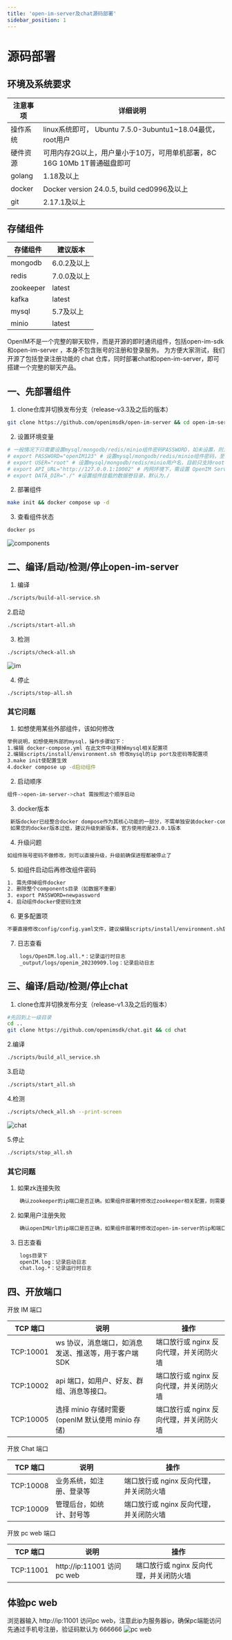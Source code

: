 ```yaml
---
title: 'open-im-server及chat源码部署'
sidebar_position: 1
---
```


# 源码部署

## 环境及系统要求

| 注意事项 | 详细说明                                                     |
| -------- | ------------------------------------------------------------ |
| 操作系统 | linux系统即可， Ubuntu 7.5.0-3ubuntu1~18.04最优，root用户    |
| 硬件资源 | 可用内存2G以上，用户量小于10万，可用单机部署，8C 16G 10Mb 1T普通磁盘即可 |
| golang   | 1.18及以上                                                   |
| docker   | Docker version 24.0.5, build ced0996及以上                                                 |
| git      | 2.17.1及以上                                                 |

## 存储组件

| 存储组件  | 建议版本    |
| --------- | ----------- |
| mongodb   | 6.0.2及以上 |
| redis     | 7.0.0及以上 |
| zookeeper | latest      |
| kafka     | latest      |
| mysql     | 5.7及以上   |
| minio     | latest      |


OpenIM不是一个完整的聊天软件，而是开源的即时通讯组件，包括open-im-sdk和open-im-server ，本身不包含账号的注册和登录服务。
为方便大家测试，我们开源了包括登录注册功能的 chat 仓库，同时部署chat和open-im-server，即可搭建一个完整的聊天产品。



## 一、先部署组件

1. clone仓库并切换发布分支（release-v3.3及之后的版本）

```bash
git clone https://github.com/openimsdk/open-im-server && cd open-im-server 
```

2. 设置环境变量
```bash
# 一般情况下只需要设置mysql/mongodb/redis/minio组件密码PASSWORD，如未设置，则为默认密码openIM123
# export PASSWORD="openIM123" # 设置mysql/mongodb/redis/minio组件密码，至少8位，不能包含特殊字符，默认是openIM123  
# export USER="root" # 设置mysql/mongodb/redis/minio用户名，目前只支持root
# export API_URL="http://127.0.0.1:10002" # 内网环境下，需设置 OpenIM Server API 提供服务的地址，外网环境下会自动获取
# export DATA_DIR="./" #设置组件挂载的数据卷目录，默认为./
```

2. 部署组件

```bash
make init && docker compose up -d
```


3. 查看组件状态

```bash
docker ps
```
![components](./assets/components.png)



## 二、编译/启动/检测/停止open-im-server

1. 编译

```bash
./scripts/build-all-service.sh
```

  2.启动

```bash
./scripts/start-all.sh
```

3. 检测

```bash
./scripts/check-all.sh
```

![im](./assets/im.png)



4. 停止

```bash
./scripts/stop-all.sh
```

### 其它问题

1. 如想使用某些外部组件，该如何修改

```bash
举例说明，如想使用外部的mysql，操作步骤如下：
1.编辑 docker-compose.yml 在此文件中注释掉mysql相关配置项
2.编辑scripts/install/environment.sh 修改mysql的ip port及密码等配置项
3.make init使配置生效
4.docker compose up -d启动组件
```

2. 启动顺序

```bash
组件->open-im-server->chat 需按照这个顺序启动
```

3. docker版本

```bash
 新版docker已经整合docker dompose作为其核心功能的一部分，不需单独安装docker-compose
 如果您的docker版本过低，建议升级到新版本，官方使用的是23.0.1版本
```

4. 升级问题

```bash
如组件账号密码不做修改，则可以直接升级，升级前确保进程都被停止了
 ```


5. 如组件启动后再修改组件密码

```bash
1. 需先停掉组件docker
2. 删除整个components目录（如数据不重要）
3. export PASSWORD=newpassword
4. 启动组件docker使密码生效
 ```
 

6. 更多配置项

```bash
不要直接修改config/config.yaml文件，建议编辑scripts/install/environment.sh后 make init 使配置生效
 ```

7. 日志查看

```bash
	logs/OpenIM.log.all.*：记录运行时日志
    _output/logs/openim_20230909.log：记录启动日志
```





## 三、编译/启动/检测/停止chat


1. clone仓库并切换发布分支（release-v1.3及之后的版本）

```bash
#先回到上一级目录
cd .. 
git clone https://github.com/openimsdk/chat.git && cd chat
```

2.编译

```bash
./scripts/build_all_service.sh
```

3.启动

```bash
./scripts/start_all.sh
```

4.检测

```bash
./scripts/check_all.sh --print-screen
```

![chat](./assets/chat.png)

5.停止

```bash
./scripts/stop_all.sh
```


### 其它问题

1. 如果zk连接失败

```bash
	确认zookeeper的ip端口是否正确。如果组件部署时修改过zookeeper相关配置，则需要修改config/config.yaml文件中的zookeeper配置项
```

2. 如果用户注册失败

```bash
	确认openIMUrl的ip端口是否正确，如果组件部署时修改过open-im-server的ip和端口，则需要修改config/config.yaml文件中的openIMUrl配置项，确保chat能访问open-im-server的api端口
```

3. 日志查看

```bash
	logs目录下
	openIM.log：记录启动日志
	chat.log.*：记录运行时日志
```




## 四、开放端口

开放 IM 端口

| TCP 端口  | 说明                                                  | 操作                                    |
| --------- | ----------------------------------------------------- | --------------------------------------- |
| TCP:10001 | ws 协议，消息端口，如消息发送、推送等，用于客户端 SDK | 端口放行或 nginx 反向代理，并关闭防火墙 |
| TCP:10002 | api 端口，如用户、好友、群组、消息等接口。            | 端口放行或 nginx 反向代理，并关闭防火墙 |
| TCP:10005 | 选择 minio 存储时需要(openIM 默认使用 minio 存储)     | 端口放行或 nginx 反向代理，并关闭防火墙 |

开放 Chat 端口

| TCP 端口  | 说明                     | 操作                                    |
| --------- | ------------------------ | --------------------------------------- |
| TCP:10008 | 业务系统，如注册、登录等 | 端口放行或 nginx 反向代理，并关闭防火墙 |
| TCP:10009 | 管理后台，如统计、封号等 | 端口放行或 nginx 反向代理，并关闭防火墙 |


开放 pc web 端口

| TCP 端口  | 说明                     | 操作                                    |
| --------- | ------------------------ | --------------------------------------- |
| TCP:11001 |http://ip:11001 访问pc web| 端口放行或 nginx 反向代理，并关闭防火墙 |


## 体验pc web
浏览器输入 http://ip:11001 访问pc web，注意此ip为服务器ip，确保pc端能访问
先通过手机号注册，验证码默认为 666666
![pc web](./assets/pc-web.png)

